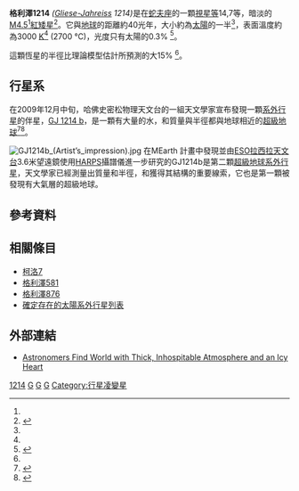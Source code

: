 {{Starbox begin
| name=GJ 1214 
}}
{{Starbox image
| image = [[File:Morgan-Keenan_spectral_classification_zoom.png|250px]]
| caption = GJ 1214是一顆[[紅矮星|M-型]]矮星
}}
{{Starbox observe
| epoch=J2000
| ra={{RA|17|15|18.94}}
| dec={{DEC|+04|57|49.7}}
| appmag_v= 14.67<ref name="SIMBAD-GJ1214"/>
| constell=[[蛇夫座|蛇夫座]] }}
{{Starbox character
| class=[[恆星分類#M型|M4.5]]<ref name="SIMBAD-GJ1214"/>
| appmag_1_passband = B
| appmag_1 = 16.40
| appmag_2_passband = R
| appmag_2 = 13.8
| appmag_3_passband = I
| appmag_3 = 11.1
| appmag_4_passband = J
| appmag_4 = 9.75
| appmag_5_passband = H
| appmag_5 = 9.09
| appmag_6_passband = K
| appmag_6 = 8.78
| b-v = 1.73
| v-r = 0.9
| r-i = 2.7
| variable=[[變星#行星凌|行星凌]] }}
{{Starbox astrometry
| radial_v=
| prop_mo_ra=585
| prop_mo_dec=-752
| parallax=
| p_error=
| parallax_footnote=
| dist_ly= 42.38
| dist_pc= 13
| absmag_v= 14.10}}
{{Starbox detail
| mass= 0.157 ± 0.019<ref name="disco-charbonneau"/>
| radius= 0.211 ± 0.0097<ref name="disco-charbonneau"/>
| luminosity= 0.00328<ref name="disco-charbonneau"/>
| temperature= 3,026 ± 130<ref name="disco-charbonneau"/>
| metal=
| rotation=
| rotational_velocity=
| gravity= 4.15
| age_gyr= 6 
}}
{{Starbox catalog 
| names=[[Luyten_Half-Second_catalogue|LHS]] 3275, [[格利澤近星星表|GJ]] 1214, NLTT 44431<br />
USNO 256, GEN# +9.80139021,<br />
LSPM J1715+0457, UBV M 53793,<br />
[RHG95] 2724, G 139-21,<br />
2MASS J17151894+0457496,<br />
USNO-B1.0 0949-00280047.<ref name="SIMBAD-GJ1214" />
}}
{{Starbox reference
| Simbad= LHS+3275
| NSTED= GJ+1214
| ARICNS= 02203
| EPE= GJ+1214
}}
{{Starbox end}}
'''格利澤1214''' ''([[格利澤近星星表|Gliese-Jahreiss]] 1214)''是在[[蛇夫座|蛇夫座]]的一顆[[視星等|視星等]]14,7等，暗淡的[[恆星分類#_M型|M4.5]]<ref name="SIMBAD-GJ1214"/>[[紅矮星|紅矮星]]<ref name="SIMBAD-GJ1214">{{cite web
  |title=LHS 3275  -- High proper-motion Star
  |work=[[SIMBAD|SIMBAD]]
  |publisher=[[史特拉斯堡天文資料中心|史特拉斯堡天文資料中心]]
  |url=http://simbad.u-strasbg.fr/simbad/sim-id?Ident=GJ+1214
  |accessdate=2009-12-16
  |archive-date=2012-04-25
  |archive-url=https://www.webcitation.org/67BQaHgdX?url=http://simbad.u-strasbg.fr/simbad/sim-id?Ident=GJ+1214
  |dead-url=no
  }}</ref>。它與[[地球|地球]]的距離約40光年，大小約為[[太陽|太陽]]的一半<ref name="harvardpress"/>，表面溫度約為3000 [[熱力學溫標|K]]<ref name="harvardpress"/> (2700 °C)，光度只有太陽的0.3% <ref name="harvardpress">{{cite web |url=http://www.cfa.harvard.edu/news/2009/pr200924.html |title=Astronomers Find Super-Earth Using Amateur, Off-the-Shelf Technology |author=David A. Aguilar |date=2009-12-16 |work= |publisher=Harvard-Smithsonian Center for Astrophysics |accessdate=December 16, 2009 |archive-date=2012-04-13 |archive-url=https://www.webcitation.org/66sgAVTw2?url=http://www.cfa.harvard.edu/news/2009/pr200924.html |dead-url=no }}</ref>。

這顆恆星的半徑比理論模型估計所預測的大15% <ref name="disco-charbonneau"/>。

==行星系==

在2009年12月中旬，哈佛史密松物理天文台的一組天文學家宣布發現一顆[[系外行星|系外行星]]的伴星，[[GJ_1214_b|GJ 1214 b]]，是一顆有大量的水，和質量與半徑都與地球相近的[[超級地球|超級地球]]<ref name="disco-charbonneau"> {{cite journal |last1=Charbonneau |first1=David |coauthors=Zachory K. Berta, Jonathan Irwin, Christopher J. Burke, Philip Nutzman, Lars A. Buchhave, Christophe Lovis, Xavier Bonfils, David W. Latham, Stéphane Udry, Ruth A. Murray-Clay, Matthew J. Holman, Emilio E. Falco, Joshua N. Winn, Didier Queloz, Francesco Pepe, Michel Mayor, Xavier Delfosse, Thierry Forveille |year=2009 |title=A super-Earth transiting a nearby low-mass star |journal=Nature |volume=462 |issue=17 December 2009 |pages=891–894 |url=http://arxiv1.library.cornell.edu/abs/0912.3229 |doi=10.1038/nature08679 |accessdate=2009-12-15 |pmid=20016595|bibcode = 2009Natur.462..891C }}</ref><ref name="harvardpress">{{cite web |url=http://www.cfa.harvard.edu/news/2009/pr200924.html |title=Astronomers Find Super-Earth Using Amateur, Off-the-Shelf Technology |author=David A. Aguilar |date=2009-12-16 |work= |publisher=Harvard-Smithsonian Center for Astrophysics |accessdate=December 16, 2009}}</ref>。

{{PlanetboxOrbit begin|table_ref=<ref name="disco-charbonneau"/>}}
{{OrbitboxPlanet
| exoplanet = [[GJ_1214_b|b]]
| mass = 0.0179 ± 0.0027
| semimajor = 0.0143 ± 0.0019
| period = 1.5803925 ± 0.0000117
| eccentricity = <0.27
}}
{{PlanetboxOrbit end}}

[[Image:GJ1214b_(Artist’s_impression).jpg|thumb]] 在MEarth 計畫中發現並由[[歐洲南天天文台|ESO]][[拉西拉天文台|拉西拉天文台]]3.6米望遠鏡使用[[HARPS|HARPS]]攝譜儀進一步研究的GJ1214b是第二顆[[超級地球|超級地球]][[系外行星|系外行星]]，天文學家已經測量出質量和半徑，和獲得其結構的重要線索，它也是第一顆被發現有大氣層的超級地球。

==參考資料==
{{reflist}}

==相關條目==
* [[柯洛7|柯洛7]]
* [[格利澤581|格利澤581]]
* [[格利澤876|格利澤876]]
* [[確定存在的太陽系外行星列表|確定存在的太陽系外行星列表]]

==外部連結==
*[http://www.eso.org/public/news/eso0950/ Astronomers Find World with Thick, Inhospitable Atmosphere and an Icy Heart] {{Wayback|url=http://www.eso.org/public/news/eso0950/ |date=20091221023615 }}

{{GJ 1214}}
{{Sky|17|15|18.94|+|4|57|49.7|40}}

[[Category:格利泽和GJ天体|1214]]
[[Category:蛇夫座|G]]
[[Category:紅矮星|G]]
[[Category:行星系|G]]
[[Category:行星凌變星|Category:行星凌變星]]